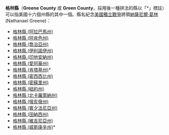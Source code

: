'''格林縣'''（'''Greene County''' 或 '''Green County'''，採用後一種拼法的縣以「*」標註）可以指美國十六個州縣的其中一個。縣名紀念[[美國獨立戰爭|美國獨立戰爭]]將領[[納薩尼爾·葛林|納薩尼爾·葛林]] (Nathanael Greene)：
* [[格林縣_(阿拉巴馬州)|格林縣 (阿拉巴馬州)]]
* [[格林縣_(阿肯色州)|格林縣 (阿肯色州)]]
* [[格林縣_(喬治亞州)|格林縣 (喬治亞州)]]
* [[格林縣_(伊利諾伊州)|格林縣 (伊利諾伊州)]]
* [[格林縣_(印地安納州)|格林縣 (印地安納州)]]
* [[格林縣_(愛阿華州)|格林縣 (愛阿華州)]]
* [[格林縣_(肯塔基州)|格林縣 (肯塔基州)]]*
* [[格林縣_(密西西比州)|格林縣 (密西西比州)]]
* [[格林縣_(密蘇里州)|格林縣 (密蘇里州)]]
* [[格林縣_(紐約州)|格林縣 (紐約州)]]
* [[格林縣_(北卡羅萊納州)|格林縣 (北卡羅萊納州)]]
* [[格林縣_(俄亥俄州)|格林縣 (俄亥俄州)]]
* [[格林縣_(賓夕法尼亞州)|格林縣 (賓夕法尼亞州)]]
* [[格林縣_(田納西州)|格林縣 (田納西州)]]
* [[格林縣_(維吉尼亞州)|格林縣 (維吉尼亞州)]]
* [[格林縣_(威斯康辛州)|格林縣 (威斯康辛州)]]*
{{disambig|G格林縣|Cat=三字县名消歧义}}